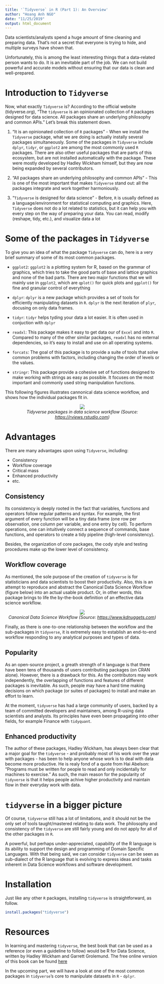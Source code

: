 ```yaml
---
title: '`Tidyverse` in R (Part 1): An Overview'
author: "Hoang Anh NGO"
date: "11/25/2019"
output: html_document
---
```


Data scientists/analysts spend a huge amount of time cleaning and preparing data. That's not a secret that everyone is trying to hide, and multiple surveys have shown that.

Unfortunately, this is among the least interesting things that a data-related person wants to do. It is an inevitable part of the job. We can not build powerful and accurate models without ensuring that our data is clean and well-prepared.

# Introduction to `Tidyverse`

Now, what exactly `Tidyverse` is? According to the official website (tidyverse.org), "The `tidyverse` is an opinionated collection of `R` packages designed for data science. All packages share an underlying philosophy and common APIs." Let's break this statement down.

1. "It is an opinionated collection of `R` packages" - When we install the `Tidyverse` package, what we are doing is actually instally several packages simultaneously. Some of the packages in `Tidyverse` include `dplyr`, `tidyr`, or `ggplot2` are among the most commonly used `R` packages. There are also other useful packages that are parts of this ecosystem, but are not installed automatically with the package.  These were mostly developed by Hadley Wickham himself, but they are now being expanded by several contributors.

2. "All packages share an underlying philosophy and common APIs" - This is one of the most important that makes `Tidyverse` stand out: all the packages integrate and work together harmoniously. 

3. "`Tidyverse` is designed for data science" - Before, `R` is usually defined as a language/environment for statistical computing and graphics. Here, `Tidyverse` does not do a lot related to statistics, but it can help you with every step on the way of preparing your data. You can read, modify (reshape, tidy, etc.), and visualize data a lot 

# Some of the packages in `Tidyverse`

To give you an idea of what the package `Tidyverse` can do, here is a very brief summary of some of its most common packages.

+ `ggplot2`: `ggplot2` is a plotting system for R, based on the grammar of graphics, which tries to take the good parts of base and lattice graphics and none of the bad parts. There are two major functions that we will mainly use in `ggplot2`, which are `qplot()` for quick plots and `ggplot()` for fine and granular control of everything

+ `dplyr`: `dplyr` is a new package which provides a set of tools for efficiently manipulating datasets in `R`. `dplyr` is the next iteration of `plyr`, docusing on only data frames.

+ `tidyr`: `tidyr` helps tyding your data a lot easier. It is often used in conjuction with `dplyr`

+ `readxl`: This package makes it easy to get data our of `Excel` and into `R`. Compared to many of the other similar packages, `readxl` has no external dependencies, so it's easy to install and use on all operating systems.

+ `forcats`: The goal of this package is to provide a suite of tools that solve common problems with factors, including changing the order of levels or the values. 

+ `stringr`: This package provide a cohesive set of functions designed to make working with strings as easy as possible. It focuses on the most important and commonly used string manipulation functions. 

This following figures illustrates cannonical data science workflow, and shows how the individual packages fit in. 

<center><img src="https://rviews.rstudio.com/post/2017-06-09-What-is-the-tidyverse_files/tidyverse1.png"></center>
<center>_Tidyverse packages in data science workflow (Source: <https://rviews.rstudio.com>)_</center>

# Advantages

There are many advantages upon using `Tidyverse`, including:

+ Consistency
+ Workflow coverage
+ Critical mass
+ Enhanced productivity
+ etc.

## Consistency

Its consistency is deeply rooted in the fact that variables, functions and operators follow regular patterns and syntax. For example, the first argument of every function will be a tiny data frame (one row per observation, one column per variable, and one entry by cell). To perform operations, one can intuitively connect a sequence of commands, base functions, and operators to create a tidy pipeline (high-level consistency).

Besides, the organization of core packages, the cody style and testing procedures make up the lower level of consistency.

## Workflow coverage

As mentioned, the sole purpose of the creation of `tidyverse` is for statisticians and data scientists to boost their productivity. Also, this is an attempt to reproduce and abstract the Canonical Data Science Workflow (figure below) into an actual usable product. Or, in other words, this package brings to life the by-the-book definition of an effective data science workflow.

<center><img src="https://www.kdnuggets.com/wp-content/uploads/tidyverse2.png"></center>
<center>_Canonical Data Science Workflow (Source: <https://www.kdnuggets.com>)_</center>

Finally, as there is one-to-one relationship between the workflow and the sub-packages in `tidyverse`, it is extremely easy to establish an end-to-end workflow responding to any analytical purposes and types of data.

## Popularity

As an open-source project, a greath strength of `R` language is that there have been tens of thousands of users contributiing packages (on CRAN alone). However, there is a drawback for this. As the contributors may work independently, the overlapping of functions and features of different packages is inevitable. As such, people may have a hard time making decisions on which package (or suites of packages) to install and make an effort to learn.

At the moment, `tidyverse` has had a large community of users, backed by a team of committed developers and maintainers, among R-using data scientists and analysts. Its principles have even been propagating into other fields, for example Finance with `tidyquant`.

## Enhanced productivity

The author of these packages, Hadley Wickham, has always been clear that a major goal for the `tidyverse` - and probably most of his work over the year with packages - has been to help anyone whose work is to deal with data become more productive. He is realy fond of a quote from Hai Abelson: "Programs must be written for people to read and only incidentally for machines to exercise." As such, the main reason for the popularity of `tidyverse` is that it helps people achive higher productivity and maintain flow in their everyday work with data.

# `tidyverse` in a bigger picture

Of course, `tidyverse` still has a lot of limitations, and it should not be the only set of tools taught/mastered relating to data work. The philosophy and consistency of the `tidyverse` are still fairly young and do not apply for all of the other packages in `R`.

A powerful, but perhaps under-appreciated, capability of the R language is its ability to support the design and programming of Domain Specific Languages. With that being said, we can consider `tidyverse` can be seen as sub-dialect of the R language that is evolving to express ideas and tasks inherent in Data Science workflows and software development. 
 
# Installation

Just like any other `R` packages, installing `tidyverse` is straightforward, as follow.

```r
install.packages("tidyverse")
```

# Resources

In learning and mastering `tidyverse`, the best book that can be used as a reference (or even a guideline to follow) would be R for Data Science, written by Hadley Wickham and Garrett Grolemund. The free online version of this book can be found [here](https://r4ds.had.co.nz/)

In the upcoming part, we will have a look at one of the most common packages in `tidyverse`'s core to manipulate datasets in `R` - `dplyr`.



